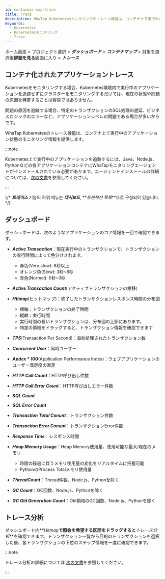 ```yaml
---
id: container-map-trace
title: Trace
description: WhaTap Kubernetesモニタリングのトレース機能は、コンテナ上で実行中のアプリケーション状態のモニタリング情報を提供します。
keywords:
  - Kubernetes
  - Kubernetesモニタリング
  - Trace
---
```


ホーム画面 > プロジェクト選択 > **_ダッシュボード_** > **_コンテナマップ_** > 対象を選択後**詳細を見る**画面に入り > **_トレース_**

## コンテナ化されたアプリケーショントレース

Kubernetesをモニタリングする場合、Kubernetes環境内で実行中のアプリケーションを追跡せずにクラスターをモニタリングするだけでは、現在の状態や問題の原因を特定することは容易ではありません。

問題の原因を追跡する場合、特定のトランザクションのSQL処理の遅延、ビジネスロジックのエラーなど、アプリケーションレベルの問題である場合が多いからです。

WhaTap Kubernetesのトレース機能は、コンテナ上で実行中のアプリケーション状態のモニタリング情報を提供します。

:::note

Kubernetes上で実行中のアプリケーションを追跡するには、Java、Node.js、Pythonなどの各アプリケーションコンテナにWhaTapモニタリングエージェントがインストールされている必要があります。エージェントインストールの詳細については、[次の文書](install-application-agent)を参照してください。

:::

<ImgLang img='k8s-container-map-trace.png' desc='トレース' />

{/* **_트레이스_** 기능의 하위 메뉴는 **_대시보드_**, **_트랜잭션 목록_**으로 구성되어 있습니다. */}

## ダッシュボード

ダッシュボードは、次のようなアプリケーションのコア情報を一目で確認できます。

- **_Active Transaction_**：現在実行中のトランザクションで、トランザクションの実行時間によって色分けされます。

  - <span class='vslow'>赤色</span>(<span class='vslow'>Very slow</span>): 8秒以上
  - <span class='slow'>オレンジ色</span>(<span class='slow'>Slow</span>): 3秒~8秒
  - <span class='normal'>青色</span>(<span class='normal'>Normal</span>): 0秒~3秒

- **_Active Transaction Count_**(アクティブトランザクションの推移)

- **_Htimap_**(ヒットマップ)：終了したトランザクションレスポンス時間の分布図

  - 横軸：トランザクションの終了時間
  - 縦軸：実行時間
  - 実行時間の長いトランザクションは、分布図の上部にあります。
  - 特定の領域をドラッグすると、トランザクション情報を確認できます

- **_TPS_**(Transaction Per Second)：毎秒処理されたトランザクション数

- **_Conrurrent User_**：同時ユーザー

- **_Apdex \* 100_**(Application Performance Index)：ウェブアプリケーションのユーザー満足度の測定

- **_HTTP Call Count_**：HTTP呼び出し件数

- **_HTTP Call Error Count_**：HTTP呼び出しエラー件数

- **_SQL Count_**

- **_SQL Error Count_**

- **_Transaction Total Conunt_**：トランザクション件数

- **_Transaction Error Conunt_**：トランザクションError件数

- **_Response Time_**：レスポンス時間

- **_Heap Memory Usage_**：Heap Memory使用量、使用可能な最大/現在のメモリ

  - 時間の経過に伴うメモリ使用量の変化をリアルタイムに把握可能
  - PythonのProcess Totalメモリ使用量

- **_ThreadCount_**：Thread件数、Node.js、Pythonを除く

- **_GC Count_**：GC回数、Node.js、Pythonを除く

- **_GC Old Generation Count_**：Old領域のGC回数、Node.js、Pythonを除く

## トレース分析

ダッシュボード内**_Hitmap_**で照会を希望する区間をドラッグすると**_トレース分析_**を確認できます。トランザクション一覧から目的のトランザクションを選択した後、各トランザクションの下位のステップ情報を一度に確認できます。 

:::note 

トレース分析の詳細については [次の文書](../java/dashboard-hitmap-trace)を参照してください。 

:::
